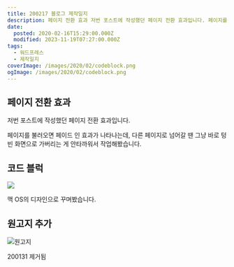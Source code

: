 ```yaml
---
title: 200217 블로그 제작일지
description: 페이지 전환 효과 저번 포스트에 작성했던 페이지 전환 효과입니다. 페이지를 불러오면 페이드 인 효과가 나타나는데, 다른 페이지로 넘어갈 땐 그냥 바로 텅 빈 화면으로 가버리는 게 안타까워서 작업해봤습니다. 코드 블럭 맥 OS의 디자인으로 꾸며봤습니다. 원고지 추가 200131 
date:
  posted: 2020-02-16T15:29:00.000Z
  modified: 2023-11-19T07:27:00.000Z
tags:
  - 워드프레스
  - 제작일지
coverImage: /images/2020/02/codeblock.png
ogImage: /images/2020/02/codeblock.png
---
```


## 페이지 전환 효과

저번 포스트에 작성했던 페이지 전환 효과입니다.

페이지를 불러오면 페이드 인 효과가 나타나는데, 다른 페이지로 넘어갈 땐 그냥 바로 텅 빈 화면으로 가버리는 게 안타까워서 작업해봤습니다.

## 코드 블럭

![](/images/2020/02/codeblock.png)

맥 OS의 디자인으로 꾸며봤습니다.

## 원고지 추가

![원고지](/images/2021/02/manuscript.png)

200131 제거됨